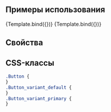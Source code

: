 

<Meta title="Components/Button" component={Button} />


## Примеры использования

<Canvas>
  <Story
    name="Default"
    args={{
      children: 'Default',
      variant: 'default',
    }}
  >
    {Template.bind({})}
  </Story>
  <Story
    name="Primary"
    args={{
      children: 'Primary',
      variant: 'primary',
    }}
  >
    {Template.bind({})}
  </Story>
</Canvas>

## Свойства

<ArgsTable of={Button} />

## CSS-классы

```css
.Button {
}
.Button_variant_default {
}
.Button_variant_primary {
}
```
